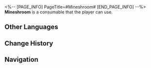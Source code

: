 <%-- [PAGE_INFO]
PageTitle=#Mineshroom#
[END_PAGE_INFO] --%>
{{Consumable Infobox
|id          = 408411
|image       = Item Mineshroom.png
|type        = Attack Consumables
|rarity      = 2
|effect      = Upon use, increases ATK of all allies by 5% plus 170 for the next battle.
|description = Dry fungi prepared from the outworld civilization of Thalassa. This is a type of fungi that exists only at the bottom of Khalnoss' oceans, and harvesting it can be quite dangerous as mishandling may lead to explosions. It tastes good and is extremely nutritious, while its blast radius can reach two meters, making it a high quality food item and an extremely potent weapon.
|effectType  = 
|effectType2 = 
|effectType3 = 
|recipe      = 
|source1     = [[Procurement Point for Expired Parcels]]
|source2     = 
|source3     = 
}}
{{Description|''"I heard the military rations aboard the Yaoqing include dried mineshrooms. Not sure if that's true or not."''<br />''"Well, what can I say... using such a dangerous thing as food very much fits their stereotype..."''}}
'''Mineshroom''' is a consumable that the player can use.

==Other Languages==
{{Other Languages
|en   = Mineshroom
|zhs  = 水雷蕈
|zht  = 水雷蕈
|ja   = 水雷キノコ
|ko   = 수뢰 버섯
|es   = Hongo explosivo
|fr   = Champimine
|ru   = Бомбовик
|th   = Mineshroom
|vi   = Nấm Thủy Lôi
|de   = Minenpilze
|id   = Mineshroom
|pt   = Cogumina
}}

==Change History==
{{Change History|1.5}}

==Navigation==
{{Consumable Navbox}}